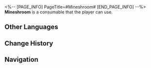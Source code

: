 <%-- [PAGE_INFO]
PageTitle=#Mineshroom#
[END_PAGE_INFO] --%>
{{Consumable Infobox
|id          = 408411
|image       = Item Mineshroom.png
|type        = Attack Consumables
|rarity      = 2
|effect      = Upon use, increases ATK of all allies by 5% plus 170 for the next battle.
|description = Dry fungi prepared from the outworld civilization of Thalassa. This is a type of fungi that exists only at the bottom of Khalnoss' oceans, and harvesting it can be quite dangerous as mishandling may lead to explosions. It tastes good and is extremely nutritious, while its blast radius can reach two meters, making it a high quality food item and an extremely potent weapon.
|effectType  = 
|effectType2 = 
|effectType3 = 
|recipe      = 
|source1     = [[Procurement Point for Expired Parcels]]
|source2     = 
|source3     = 
}}
{{Description|''"I heard the military rations aboard the Yaoqing include dried mineshrooms. Not sure if that's true or not."''<br />''"Well, what can I say... using such a dangerous thing as food very much fits their stereotype..."''}}
'''Mineshroom''' is a consumable that the player can use.

==Other Languages==
{{Other Languages
|en   = Mineshroom
|zhs  = 水雷蕈
|zht  = 水雷蕈
|ja   = 水雷キノコ
|ko   = 수뢰 버섯
|es   = Hongo explosivo
|fr   = Champimine
|ru   = Бомбовик
|th   = Mineshroom
|vi   = Nấm Thủy Lôi
|de   = Minenpilze
|id   = Mineshroom
|pt   = Cogumina
}}

==Change History==
{{Change History|1.5}}

==Navigation==
{{Consumable Navbox}}